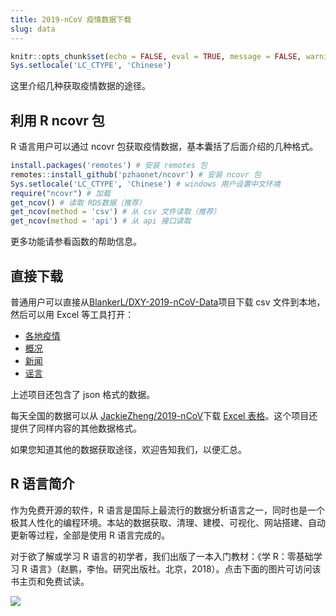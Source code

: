 ```yaml
---
title: 2019-nCoV 疫情数据下载
slug: data
---
```



```r
knitr::opts_chunk$set(echo = FALSE, eval = TRUE, message = FALSE, warning = FALSE, error = FALSE)
Sys.setlocale('LC_CTYPE', 'Chinese')
```

这里介绍几种获取疫情数据的途径。

## 利用 R ncovr 包

R 语言用户可以通过 ncovr 包获取疫情数据，基本囊括了后面介绍的几种格式。

```r
install.packages('remotes') # 安装 remotes 包
remotes::install_github('pzhaonet/ncovr') # 安装 ncovr 包
Sys.setlocale('LC_CTYPE', 'Chinese') # windows 用户设置中文环境
require("ncovr") # 加载
get_ncov() # 读取 RDS数据（推荐）
get_ncov(method = 'csv') # 从 csv 文件读取（推荐）
get_ncov(method = 'api') # 从 api 接口读取
```

更多功能请参看函数的帮助信息。

## 直接下载

普通用户可以直接从[BlankerL/DXY-2019-nCoV-Data](https://github.com/BlankerL/DXY-2019-nCoV-Data)项目下载 csv 文件到本地，然后可以用 Excel 等工具打开：

- [各地疫情](https://raw.githubusercontent.com/BlankerL/DXY-2019-nCoV-Data/master/csv/DXYArea.csv)
- [概况](https://raw.githubusercontent.com/BlankerL/DXY-2019-nCoV-Data/master/csv/DXYOverall.csv)
- [新闻](https://raw.githubusercontent.com/BlankerL/DXY-2019-nCoV-Data/master/csv/DXYNews.csv)
- [谣言](https://raw.githubusercontent.com/BlankerL/DXY-2019-nCoV-Data/master/csv/DXYRumors.csv)

上述项目还包含了 json 格式的数据。

每天全国的数据可以从 [JackieZheng/2019-nCoV](https://github.com/JackieZheng/2019-nCoV/)下载 [Excel 表格](https://github.com/JackieZheng/2019-nCoV/raw/master/Excel/data.xlsx)。这个项目还提供了同样内容的其他数据格式。

如果您知道其他的数据获取途径，欢迎告知我们，以便汇总。

## R 语言简介

作为免费开源的软件，R 语言是国际上最流行的数据分析语言之一，同时也是一个极其人性化的编程环境。本站的数据获取、清理、建模、可视化、网站搭建、自动更新等过程，全部是使用 R 语言完成的。

对于欲了解或学习 R 语言的初学者，我们出版了一本入门教材：《学 R：零基础学习 R 语言》（赵鹏，李怡。研究出版社。北京，2018）。点击下面的图片可访问该书主页和免费试读。

[![](https://openr.pzhao.org/img/xuer_weidian.png)](https://pzhaonet.github.io/xuer/)
